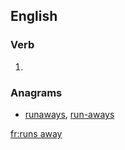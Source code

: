 ==English==

===Verb===
{{head|en|verb form}}

# {{en-third-person singular of|run away}}

===Anagrams===
* [[runaways#English|runaways]], [[run-aways#English|run-aways]]

[[fr:runs away]]